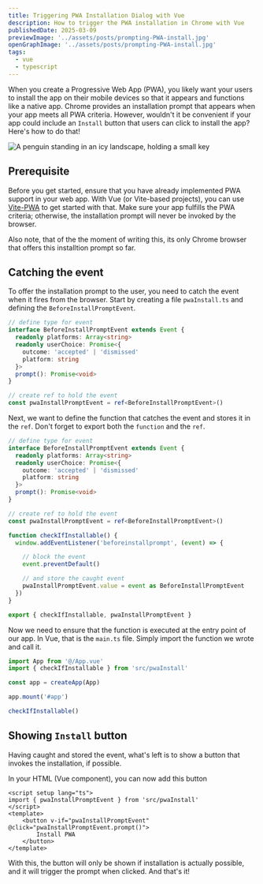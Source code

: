 ```yaml
---
title: Triggering PWA Installation Dialog with Vue
description: How to trigger the PWA installation in Chrome with Vue
publishedDate: 2025-03-09
previewImage: '../assets/posts/prompting-PWA-install.jpg'
openGraphImage: '../assets/posts/prompting-PWA-install.jpg'
tags:
  - vue
  - typescript
---
```


When you create a Progressive Web App (PWA), you likely want your users to install the app on their mobile devices so that it appears and functions like a native app. Chrome provides an installation prompt that appears when your app meets all PWA criteria. However, wouldn't it be convenient if your app could include an `Install` button that users can click to install the app? Here's how to do that!


<Image src={PreviewImage} class="sm:w-2/3 w-4/5 my-0 mx-auto" data-img-embed alt="A penguin standing in an icy landscape, holding a small key" loading="eager"/>

## Prerequisite

Before you get started, ensure that you have already implemented PWA support in your web app. With Vue (or Vite-based projects), you can use [Vite-PWA](https://vite-pwa-org.netlify.app/) to get started with that. Make sure your app fulfills the PWA criteria; otherwise, the installation prompt will never be invoked by the browser.

Also note, that of the the moment of writing this, its only Chrome browser that offers this installtion prompt so far.

## Catching the event

To offer the installation prompt to the user, you need to catch the event when it fires from the browser. Start by creating a file `pwaInstall.ts` and defining the `BeforeInstallPromptEvent`.

```typescript title="pwaInstall.ts"
// define type for event
interface BeforeInstallPromptEvent extends Event {
  readonly platforms: Array<string>
  readonly userChoice: Promise<{
    outcome: 'accepted' | 'dismissed'
    platform: string
  }>
  prompt(): Promise<void>
}

// create ref to hold the event
const pwaInstallPromptEvent = ref<BeforeInstallPromptEvent>()
```

Next, we want to define the function that catches the event and stores it in the `ref`. Don't forget to export both the `function` and the `ref`.

```typescript title="pwaInstall.ts" collapse={1-9}
// define type for event
interface BeforeInstallPromptEvent extends Event {
  readonly platforms: Array<string>
  readonly userChoice: Promise<{
    outcome: 'accepted' | 'dismissed'
    platform: string
  }>
  prompt(): Promise<void>
}

// create ref to hold the event
const pwaInstallPromptEvent = ref<BeforeInstallPromptEvent>()

function checkIfInstallable() {
  window.addEventListener('beforeinstallprompt', (event) => {

    // block the event
    event.preventDefault()

    // and store the caught event
    pwaInstallPromptEvent.value = event as BeforeInstallPromptEvent
  })
}

export { checkIfInstallable, pwaInstallPromptEvent }
```

Now we need to ensure that the function is executed at the entry point of our app. In Vue, that is the `main.ts` file. Simply import the function we wrote and call it.

```typescript title="main.ts"
import App from '@/App.vue'
import { checkIfInstallable } from 'src/pwaInstall'

const app = createApp(App)

app.mount('#app')

checkIfInstallable()
```

## Showing `Install` button

Having caught and stored the event, what's left is to show a button that invokes the installation, if possible.

In your HTML (Vue component), you can now add this button

```vue title="MyComponent.vue"
<script setup lang="ts">
import { pwaInstallPromptEvent } from 'src/pwaInstall'
</script>
<template>
    <button v-if="pwaInstallPromptEvent" @click="pwaInstallPromptEvent.prompt()">
        Install PWA
    </button>
</template>
```

With this, the button will only be shown if installation is actually possible, and it will trigger the prompt when clicked. And that's it!